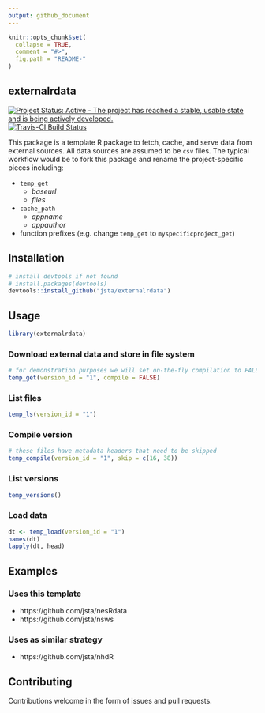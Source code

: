 ```yaml
---
output: github_document
---
```


<!-- README.md is generated from README.Rmd. Please edit that file -->

```r
knitr::opts_chunk$set(
  collapse = TRUE,
  comment = "#>",
  fig.path = "README-"
)
```

## externalrdata

[![Project Status: Active - The project has reached a stable, usable state and is being actively developed.](http://www.repostatus.org/badges/latest/active.svg)](http://www.repostatus.org/#active) [![Travis-CI Build Status](https://travis-ci.org/jsta/externalrdata.svg?branch=master)](https://travis-ci.org/jsta/externalrdata) 

This package is a template R package to fetch, cache, and serve data from external sources. All data sources are assumed to be `csv` files. The typical workflow would be to fork this package and rename the project-specific pieces including:
 
 * `temp_get`
    * _baseurl_
    * _files_
 * `cache_path`
    * _appname_
    * _appauthor_
 * function prefixes (e.g. change `temp_get` to `myspecificproject_get`)

## Installation

```r
# install devtools if not found
# install.packages(devtools)
devtools::install_github("jsta/externalrdata")
```

## Usage

```r
library(externalrdata)
```

### Download external data and store in file system

```r
# for demonstration purposes we will set on-the-fly compilation to FALSE
temp_get(version_id = "1", compile = FALSE)
```

### List files

```r
temp_ls(version_id = "1")
```

### Compile version

```r
# these files have metadata headers that need to be skipped
temp_compile(version_id = "1", skip = c(16, 38))
```

### List versions

```r
temp_versions()
```

### Load data

```r
dt <- temp_load(version_id = "1")
names(dt)
lapply(dt, head)
```

## Examples

### Uses this template

* https://github.com/jsta/nesRdata
* https://github.com/jsta/nsws 

### Uses as similar strategy

* https://github.com/jsta/nhdR 

## Contributing

Contributions welcome in the form of issues and pull requests.
